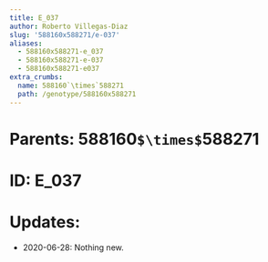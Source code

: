 ```yaml
---
title: E_037
author: Roberto Villegas-Diaz
slug: '588160x588271/e-037'
aliases:
  - 588160x588271-e_037
  - 588160x588271-e-037
  - 588160x588271-e037
extra_crumbs:
  name: 588160`\times`588271
  path: /genotype/588160x588271
---
```


# **Parents**: 588160`$\times$`588271
# **ID**: E_037
# **Updates**: 
 - 2020-06-28: Nothing new.
